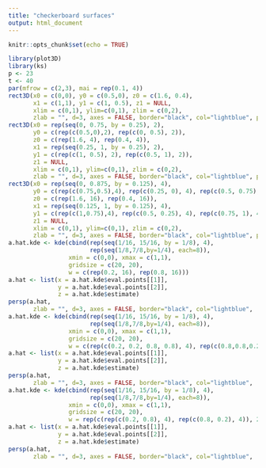 ```yaml
---
title: "checkerboard surfaces"
output: html_document
---
```


```r
knitr::opts_chunk$set(echo = TRUE)
```

```r
library(plot3D)
library(ks)
p <- 23
t <- 40
par(mfrow = c(2,3), mai = rep(0.1, 4))
rect3D(x0 = c(0,0), y0 = c(0.5,0), z0 = c(1.6, 0.4), 
       x1 = c(1,1), y1 = c(1, 0.5), z1 = NULL, 
       xlim = c(0,1), ylim=c(0,1), zlim = c(0,2),
       zlab = "", d=3, axes = FALSE, border="black", col="lightblue", phi = p, theta = t)
rect3D(x0 = rep(seq(0, 0.75, by = 0.25), 2), 
       y0 = c(rep(c(0.5,0),2), rep(c(0, 0.5), 2)),
       z0 = c(rep(1.6, 4), rep(0.4, 4)), 
       x1 = rep(seq(0.25, 1, by = 0.25), 2), 
       y1 = c(rep(c(1, 0.5), 2), rep(c(0.5, 1), 2)), 
       z1 = NULL, 
       xlim = c(0,1), ylim=c(0,1), zlim = c(0,2),
       zlab = "", d=3, axes = FALSE, border="black", col="lightblue", phi = p, theta = t)
rect3D(x0 = rep(seq(0, 0.875, by = 0.125), 4), 
       y0 = c(rep(c(0.75,0.5),4), rep(c(0.25, 0), 4), rep(c(0.5, 0.75), 4), rep(c(0,0.25), 4)),
       z0 = c(rep(1.6, 16), rep(0.4, 16)), 
       x1 = rep(seq(0.125, 1, by = 0.125), 4), 
       y1 = c(rep(c(1,0.75),4), rep(c(0.5, 0.25), 4), rep(c(0.75, 1), 4), rep(c(0.25,0.5), 4)),
       z1 = NULL, 
       xlim = c(0,1), ylim=c(0,1), zlim = c(0,2),
       zlab = "", d=3, axes = FALSE, border="black", col="lightblue", phi = p, theta = t)
a.hat.kde <- kde(cbind(rep(seq(1/16, 15/16, by = 1/8), 4), 
                       rep(seq(1/8,7/8,by=1/4), each=8)), 
                 xmin = c(0,0), xmax = c(1,1), 
                 gridsize = c(20, 20), 
                 w = c(rep(0.2, 16), rep(0.8, 16)))
a.hat <- list(x = a.hat.kde$eval.points[[1]], 
              y = a.hat.kde$eval.points[[2]], 
              z = a.hat.kde$estimate)
persp(a.hat,
       zlab = "", d=3, axes = FALSE, border="black", col="lightblue",  phi = p, theta = t)
a.hat.kde <- kde(cbind(rep(seq(1/16, 15/16, by = 1/8), 4), 
                       rep(seq(1/8,7/8,by=1/4), each=8)), 
                 xmin = c(0,0), xmax = c(1,1), 
                 gridsize = c(20, 20), 
                 w = c(rep(c(0.2, 0.2, 0.8, 0.8), 4), rep(c(0.8,0.8,0.2,0.2), 4)))
a.hat <- list(x = a.hat.kde$eval.points[[1]], 
              y = a.hat.kde$eval.points[[2]], 
              z = a.hat.kde$estimate)
persp(a.hat,
       zlab = "", d=3, axes = FALSE, border="black", col="lightblue",  phi = p, theta = t)
a.hat.kde <- kde(cbind(rep(seq(1/16, 15/16, by = 1/8), 4), 
                       rep(seq(1/8,7/8,by=1/4), each=8)), 
                 xmin = c(0,0), xmax = c(1,1), 
                 gridsize = c(20, 20), 
                 w = rep(c(rep(c(0.2, 0.8), 4), rep(c(0.8, 0.2), 4)), 2) )
a.hat <- list(x = a.hat.kde$eval.points[[1]], 
              y = a.hat.kde$eval.points[[2]], 
              z = a.hat.kde$estimate)
persp(a.hat,
       zlab = "", d=3, axes = FALSE, border="black", col="lightblue",  phi = p, theta = t)
```


